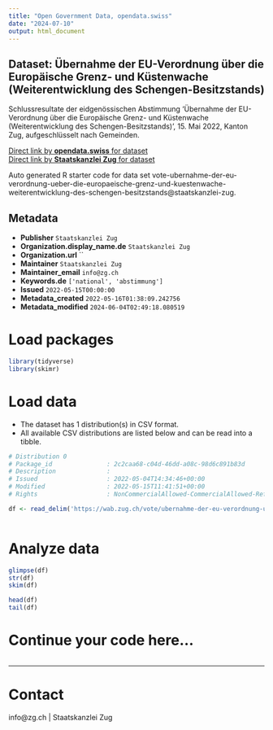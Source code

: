 ```yaml
---
title: "Open Government Data, opendata.swiss"
date: "2024-07-10"
output: html_document
---
```


## Dataset: Übernahme der EU-Verordnung über die Europäische Grenz- und Küstenwache (Weiterentwicklung des Schengen-Besitzstands)

Schlussresultate der eidgenössischen Abstimmung 'Übernahme der EU-Verordnung über die Europäische Grenz- und Küstenwache (Weiterentwicklung des Schengen-Besitzstands)', 15. Mai 2022, Kanton Zug, aufgeschlüsselt nach Gemeinden.

[Direct link by **opendata.swiss** for dataset](https://opendata.swiss/de/dataset/ubernahme-der-eu-verordnung-uber-die-europaische-grenz-und-kustenwache-weiterentwicklung-des-sc)<br>
[Direct link by **Staatskanzlei Zug** for dataset](https://wab.zug.ch/vote/ubernahme-der-eu-verordnung-ueber-die-europaeische-grenz-und-kuestenwache-weiterentwicklung-des-schengen-besitzstands/data)

Auto generated R starter code for data set vote-ubernahme-der-eu-verordnung-ueber-die-europaeische-grenz-und-kuestenwache-weiterentwicklung-des-schengen-besitzstands@staatskanzlei-zug.

## Metadata

- **Publisher** `Staatskanzlei Zug`
- **Organization.display_name.de** `Staatskanzlei Zug`
- **Organization.url** ``
- **Maintainer** `Staatskanzlei Zug`
- **Maintainer_email** `info@zg.ch`
- **Keywords.de** `['national', 'abstimmung']`
- **Issued** `2022-05-15T00:00:00`
- **Metadata_created** `2022-05-16T01:38:09.242756`
- **Metadata_modified** `2024-06-04T02:49:18.080519`


# Load packages

```r

library(tidyverse)
library(skimr)

```

# Load data

-   The dataset has 1 distribution(s) in CSV format.
-   All available CSV distributions are listed below and can be read into a tibble.

```r

# Distribution 0
# Package_id               : 2c2caa68-c04d-46dd-a08c-98d6c891b83d
# Description              : 
# Issued                   : 2022-05-04T14:34:46+00:00
# Modified                 : 2022-05-15T11:41:51+00:00
# Rights                   : NonCommercialAllowed-CommercialAllowed-ReferenceRequired

df <- read_delim('https://wab.zug.ch/vote/ubernahme-der-eu-verordnung-ueber-die-europaeische-grenz-und-kuestenwache-weiterentwicklung-des-schengen-besitzstands/data-csv')



```

# Analyze data

```r

glimpse(df)
str(df)
skim(df)

head(df)
tail(df)

```

# Continue your code here...

```r

```

------------------------------------------------------------------------

# Contact

info@zg.ch | Staatskanzlei Zug
